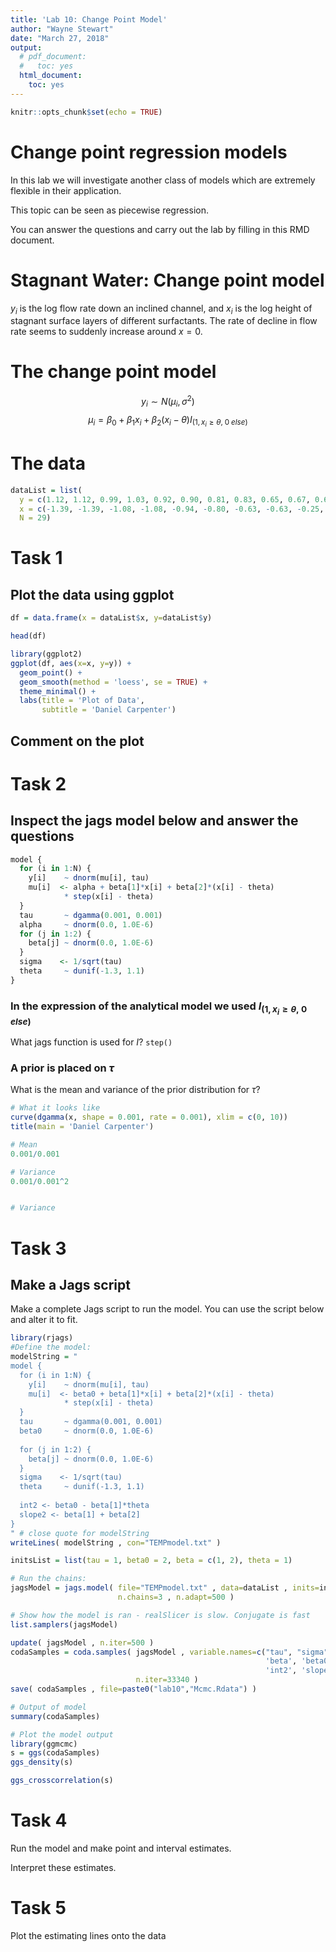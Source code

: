 ```yaml
---
title: 'Lab 10: Change Point Model'
author: "Wayne Stewart"
date: "March 27, 2018"
output:
  # pdf_document:
  #   toc: yes
  html_document:
    toc: yes
---
```


```r
knitr::opts_chunk$set(echo = TRUE)
```

# Change point regression models

In this lab we will investigate another class of models which are extremely flexible in their application. 

This topic can be seen as piecewise regression.

You can answer the questions and carry out the lab by filling in this RMD document.

# Stagnant Water: Change point model

$y_i$ is the log flow rate down an inclined channel, and $x_i$ is the  log height of stagnant surface layers of different surfactants. The rate of decline in flow rate seems to suddenly increase around $x=0$.

# The change point model

$$y_i \sim N(\mu_i, \sigma^2)$$
$$\mu_i = \beta_0 + \beta_1 x_i +  \beta_2(x_i -\theta)I_{(1, x_i\ge\theta,\; 0\; else)}$$

# The data

```r
dataList = list(
  y = c(1.12, 1.12, 0.99, 1.03, 0.92, 0.90, 0.81, 0.83, 0.65, 0.67, 0.60,  0.59, 0.51, 0.44, 0.43, 0.43, 0.33, 0.30, 0.25, 0.24, 0.13, -0.01, -0.13,  -0.14, -0.30, -0.33, -0.46,  -0.43, -0.65),
  x = c(-1.39, -1.39, -1.08, -1.08, -0.94, -0.80, -0.63, -0.63, -0.25, -0.25, -0.12, -0.12, 0.01, 0.11, 0.11, 0.11,  0.25, 0.25, 0.34, 0.34, 0.44, 0.59, 0.70, 0.70, 0.85, 0.85,  0.99, 0.99, 1.19),
  N = 29)

```

# Task 1

## Plot the data using ggplot

```r

df = data.frame(x = dataList$x, y=dataList$y)

head(df)

library(ggplot2)
ggplot(df, aes(x=x, y=y)) +
  geom_point() +
  geom_smooth(method = 'loess', se = TRUE) + 
  theme_minimal() +
  labs(title = 'Plot of Data',
       subtitle = 'Daniel Carpenter')

```

## Comment on the plot


# Task 2

## Inspect the jags model below and answer the questions

```r
model {
  for (i in 1:N) {
    y[i]    ~ dnorm(mu[i], tau)
    mu[i]  <- alpha + beta[1]*x[i] + beta[2]*(x[i] - theta)
            * step(x[i] - theta)
  }
  tau       ~ dgamma(0.001, 0.001)
  alpha     ~ dnorm(0.0, 1.0E-6)
  for (j in 1:2) {
    beta[j] ~ dnorm(0.0, 1.0E-6)
  }
  sigma    <- 1/sqrt(tau)
  theta     ~ dunif(-1.3, 1.1)
}
```

### In the expression of the analytical model we used $I_{(1, x_i\ge\theta,\; 0\; else)}$

What jags function is used for $I$? `step()`

### A prior is placed on $\tau$ 

What is the mean and variance of the prior distribution for $\tau$?
```r
# What it looks like
curve(dgamma(x, shape = 0.001, rate = 0.001), xlim = c(0, 10))
title(main = 'Daniel Carpenter')

# Mean
0.001/0.001

# Variance
0.001/0.001^2


# Variance
```



# Task 3

## Make a Jags script

Make a complete Jags script to run the model. You can use the script below and alter it to fit.

```r
library(rjags)
#Define the model:
modelString = "
model {
  for (i in 1:N) {
    y[i]    ~ dnorm(mu[i], tau)
    mu[i]  <- beta0 + beta[1]*x[i] + beta[2]*(x[i] - theta)
            * step(x[i] - theta)
  }
  tau       ~ dgamma(0.001, 0.001)
  beta0     ~ dnorm(0.0, 1.0E-6)
  
  for (j in 1:2) {
    beta[j] ~ dnorm(0.0, 1.0E-6)
  }
  sigma    <- 1/sqrt(tau)
  theta     ~ dunif(-1.3, 1.1)
  
  int2 <- beta0 - beta[1]*theta
  slope2 <- beta[1] + beta[2]
}
" # close quote for modelString
writeLines( modelString , con="TEMPmodel.txt" )

initsList = list(tau = 1, beta0 = 2, beta = c(1, 2), theta = 1)

# Run the chains:
jagsModel = jags.model( file="TEMPmodel.txt" , data=dataList , inits=initsList , 
                        n.chains=3 , n.adapt=500 )

# Show how the model is ran - realSlicer is slow. Conjugate is fast
list.samplers(jagsModel)

update( jagsModel , n.iter=500 )
codaSamples = coda.samples( jagsModel , variable.names=c("tau", "sigma",
                                                         'beta', 'beta0', 'theta',
                                                         'int2', 'slope2'),
                            n.iter=33340 )
save( codaSamples , file=paste0("lab10","Mcmc.Rdata") )

# Output of model
summary(codaSamples)

# Plot the model output
library(ggmcmc)
s = ggs(codaSamples)
ggs_density(s)

ggs_crosscorrelation(s)
```


# Task 4

Run the model and make point and interval estimates.

Interpret these estimates.

# Task 5 

Plot the estimating lines onto the data
